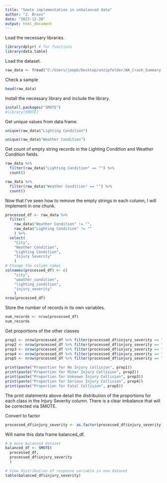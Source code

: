 ```yaml
---
title: "Smote implementation in unbalanced data"
author: "J. Bravo"
date: "2023-12-20"
output: html_document
---
```

Load the necessary libraries.
```r
library(dplyr) # for functions
library(data.table)
```
Load the dataset.
```r
raw_data <- fread("C:/Users/joepb/Desktop/unzipfolder/WA_Crash_Summary.csv")
```
Check a sample
```r
head(raw_data)
```
Install the necessary library and include the library.
```r
install.packages("SMOTE")
#library(SMOTE)
```

Get unique values from data frame.
```r
unique(raw_data$"Lighting Condition")
```
```r
unique(raw_data$"Weather Condition")
```

Get count of empty string records in the Lighting Condition and Weather Condition fields.
```r
raw_data %>%
  filter(raw_data$"Lighting Condition" == "") %>%
  count()
```
```r
raw_data %>%
  filter(raw_data$"Weather Condition" == "") %>%
  count()
```

Now that I've seen how to remove the empty strings in each column, I will implement in one chunk.
```r
processed_df <- raw_data %>%
  filter(
    raw_data$"Weather Condition" != "",
    raw_data$"Lighting Condition" != ""
    ) %>%
  select(
    "City",
    "Weather Condition",
    "Lighting Condition",
    "Injury Severity"
    )
# Change the column names
colnames(processed_df) <- c(
    "city",
    "weather_condition",
    "lighting_condition",
    "injury_severity"
    )
nrow(processed_df)
```

Store the number of records in its own variables.
```r
num_records <- nrow(processed_df)
num_records
```
Get proportions of the other classes
```r
prop1 <- nrow(processed_df %>% filter(processed_df$injury_severity == "No Injury Collision")) / num_records
prop2 <- nrow(processed_df %>% filter(processed_df$injury_severity == "Minor Injury Collision")) / num_records
prop3 <- nrow(processed_df %>% filter(processed_df$injury_severity == "Unknown Injury Collision")) / num_records
prop4 <- nrow(processed_df %>% filter(processed_df$injury_severity == "Serious Injury Collision")) / num_records
prop5 <- nrow(processed_df %>% filter(processed_df$injury_severity == "Fatal Collision")) / num_records

print(paste("Proportion for No Injury Collision", prop1))
print(paste("Proportion for Minor Injury Collision", prop2))
print(paste("Proportion for Unknown Injury Collision", prop3))
print(paste("Proportion for Serious Injury Collision", prop4))
print(paste("Proportion for Fatal Collision", prop5))
```
The print statements above detail the distribution of the proportions for each class in the Injury Severity column. There is a clear imbalance that will be corrected via SMOTE.

Convert to factor
```r
processed_df$injury_severity <- as.factor(processed_df$injury_severity)
```

Will name this data frame balanced_df.
```r
# A more balanced dataset
balanced_df <- SMOTE(
  processed_df,
  processed_df$injury_severity
  )

# View distribution of response variable in new dataset
table(balanced_df$injury_severity)
```







